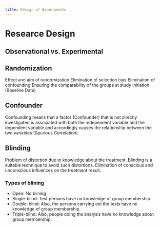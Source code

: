 ```yaml
---
title: Design of Experiments
---
```


# Researce Design

## Observational vs. Experimental

## Randomization
Effect and aim of randomization
Elimination of selection bias
Elimination of confounding
Ensuring the comparability of the groups at study initiation (Baseline Data)

## Confounder
Confounding means that a factor (Confounder) that is not directly investigated is associated with both the independent variable and the dependent variable and accordingly causes the relationship between the two variables (Spurious Correlation).

## Blinding
Problem of distortion due to knowledge about the treatment. Blinding is a suitable technique to avoid such distortions. Elimination of conscious and unconscious influences on the treatment result.

### Types of blining

- Open: No blining
- Single-blind: Test persons have no knowledge of group membership.
- Double-blind: Also, the persons carrying out the tests have no knowledge of group membership.
- Triple-blind: Also, people doing the analysis have no knowledge about group membership.
